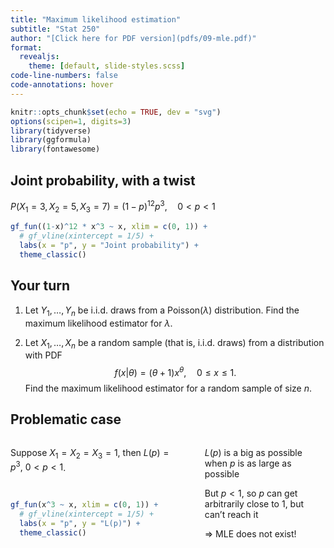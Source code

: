 ```yaml
---
title: "Maximum likelihood estimation"
subtitle: "Stat 250"
author: "[Click here for PDF version](pdfs/09-mle.pdf)"
format:
  revealjs: 
    theme: [default, slide-styles.scss]
code-line-numbers: false
code-annotations: hover
---
```



```r
knitr::opts_chunk$set(echo = TRUE, dev = "svg")
options(scipen=1, digits=3)
library(tidyverse)
library(ggformula)
library(fontawesome)
```


## Joint probability, with a twist

$P(X_1 = 3, X_2 = 5, X_3 = 7) = (1-p)^{12} p^3, \quad 0 < p < 1$

```r
gf_fun((1-x)^12 * x^3 ~ x, xlim = c(0, 1)) +
  # gf_vline(xintercept = 1/5) +
  labs(x = "p", y = "Joint probability") +
  theme_classic()
```


## Your turn

1. Let $Y_1, \ldots, Y_n$ be i.i.d. draws from a Poisson($\lambda$) distribution. Find the maximum likelihood estimator for $\lambda$.

2. Let $X_1, \ldots, X_n$ be a random sample (that is, i.i.d. draws) from a distribution with PDF 
$$f(x | \theta) = (\theta + 1) x^{\theta}, \quad 0 \le x \le 1.$$
    Find the maximum likelihood estimator for a random sample of size $n$.

## Problematic case

::::{.columns}
:::{.column width="60%"}

Suppose $X_1 = X_2 = X_3 = 1$, then $L(p) = p^3,\ 0<p<1$.

<br>

```r
gf_fun(x^3 ~ x, xlim = c(0, 1)) +
  # gf_vline(xintercept = 1/5) +
  labs(x = "p", y = "L(p)") +
  theme_classic()
```
:::
:::{.column width="40%"}
$L(p)$ is a big as possible when $p$ is as large as possible

But $p < 1$, so $p$ can get arbitrarily close to 1, but can't reach it

$\Longrightarrow$ MLE does not exist!
:::
::::




